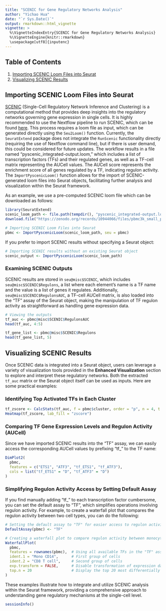 ```yaml
---
title: "SCENIC for Gene Regulatory Networks Analysis"
author: "Yichao Hua"
date: "`r Sys.Date()`"
output: rmarkdown::html_vignette
vignette: >
  %\VignetteIndexEntry{SCENIC for Gene Regulatory Networks Analysis}
  %\VignetteEngine{knitr::rmarkdown}
  \usepackage[utf8]{inputenc}
---
```


## Table of Contents

1. [Importing SCENIC Loom Files into Seurat](#importing-scenic-loom-files-into-seurat)
2. [Visualizing SCENIC Results](#visualizing-scenic-results) 

## Importing SCENIC Loom Files into Seurat {#importing-scenic-loom-files-into-seurat}

[SCENIC](https://www.nature.com/articles/nmeth.4463) (Single-Cell Regulatory Network Inference and Clustering) is a computational method that provides deep insights into the regulatory networks governing gene expression in single cells. It is highly recommended to use the Nextflow pipeline to run SCENIC, which can be found [here](https://github.com/aertslab/SCENICprotocol/). This process requires a loom file as input, which can be generated directly using the `Seu2Loom()` function. Currently, the `SeuratExtend` package does not integrate the `RunScenic` functionality directly (requiring the use of Nextflow command line), but if there is user demand, this could be considered for future updates. The workflow results in a file named "pyscenic_integrated-output.loom," which includes a list of transcription factors (TFs) and their regulated genes, as well as a TF-cell matrix representing the AUCell values. The AUCell score represents the enrichment score of all genes regulated by a TF, indicating regulon activity. The `ImportPyscenicLoom()` function allows for the import of SCENIC-generated loom files into Seurat objects, facilitating further analysis and visualization within the Seurat framework.

As an example, we use a pre-computed SCENIC loom file which can be downloaded as follows:

```r
library(SeuratExtend)
scenic_loom_path <- file.path(tempdir(), "pyscenic_integrated-output.loom")
download.file("https://zenodo.org/records/10944066/files/pbmc3k_small_pyscenic_integrated-output.loom", scenic_loom_path)

# Importing SCENIC Loom Files into Seurat
pbmc <- ImportPyscenicLoom(scenic_loom_path, seu = pbmc)
```

If you prefer to import SCENIC results without specifying a Seurat object:

```r
# Importing SCENIC results without an existing Seurat object
scenic_output <- ImportPyscenicLoom(scenic_loom_path)
```

### Examining SCENIC Outputs

SCENIC results are stored in `seu@misc$SCENIC`, which includes `seu@misc$SCENIC$Regulons`, a list where each element's name is a TF name and the value is a list of genes it regulates. Additionally, `seu@misc$SCENIC$RegulonsAUC`, a TF-cell AUCell matrix, is also loaded into the "TF" assay of the Seurat object, making the manipulation of TF regulon activity as straightforward as handling gene expression data.

```r
# Viewing the outputs
tf_auc <- pbmc@misc$SCENIC$RegulonsAUC
head(tf_auc, 4:5)

tf_gene_list <- pbmc@misc$SCENIC$Regulons
head(tf_gene_list, 5)
```

## Visualizing SCENIC Results {#visualizing-scenic-results}

Once SCENIC data is integrated into a Seurat object, users can leverage a variety of visualization tools provided in the **Enhanced Visualization** section to explore and interpret these regulatory networks. Both the extracted `tf_auc` matrix or the Seurat object itself can be used as inputs. Here are some practical examples:

### Identifying Top Activated TFs in Each Cluster

```r
tf_zscore <- CalcStats(tf_auc, f = pbmc$cluster, order = "p", n = 4, t = TRUE)
Heatmap(tf_zscore, lab_fill = "zscore")
```

### Comparing TF Gene Expression Levels and Regulon Activity (AUCell)

Since we have imported SCENIC results into the "TF" assay, we can easily access the corresponding AUCell values by prefixing "tf_" to the TF name:

```r
DimPlot2(
  pbmc,
  features = c("ETS1", "ATF3", "tf_ETS1", "tf_ATF3"),
  cols = list("tf_ETS1" = "D", "tf_ATF3" = "D")
)
```

### Simplifying Regulon Activity Access by Setting Default Assay

If you find manually adding "tf_" to each transcription factor cumbersome, you can set the default assay to "TF", which simplifies operations involving regulon activity. For example, to create a waterfall plot that compares the regulon activity between two cell types, you can do the following:

```r
# Setting the default assay to "TF" for easier access to regulon activity
DefaultAssay(pbmc) <- "TF"

# Creating a waterfall plot to compare regulon activity between monocytes and CD8 T cells
WaterfallPlot(
  pbmc,
  features = rownames(pbmc),  # Using all available TFs in the "TF" assay
  ident.1 = "Mono CD14",      # First group of cells
  ident.2 = "CD8 T cell",     # Second group of cells
  exp.transform = FALSE,      # Disable transformation of expression data
  top.n = 20                  # Display the top 20 most differentially active TFs
)
```

These examples illustrate how to integrate and utilize SCENIC analysis within the Seurat framework, providing a comprehensive approach to understanding gene regulatory mechanisms at the single-cell level.

```r
sessionInfo()
```
